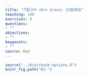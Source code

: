 ```yaml
---
title: "기말고사 <br> &race; 12월20일"
teaching: 180
exercises: 0
questions:
- ""
objectives:
- ""
keypoints:
- ""
source: Rmd
---
```


```r
source("../bin/chunk-options.R")
knitr_fig_path("01-")
```

